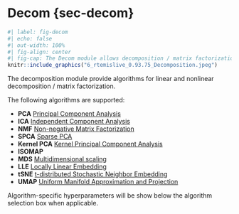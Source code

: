 # Decom {sec-decom}

```r
#| label: fig-decom
#| echo: false
#| out-width: 100%
#| fig-align: center
#| fig-cap: The Decom module allows decomposition / matrix factorization of continuous variables
knitr::include_graphics("6_rtemislive_0.93.75_Decomposition.jpeg")
```

The decomposition module provide algorithms for linear and nonlinear decomposition /
matrix factorization.

The following algorithms are supported:

- **PCA** [Principal Component Analysis](https://en.wikipedia.org/wiki/Principal_component_analysis)
- **ICA** [Independent Component Analysis](https://en.wikipedia.org/wiki/Independent_component_analysis)
- **NMF** [Non-negative Matrix Factorization](https://en.wikipedia.org/wiki/Non-negative_matrix_factorization)
- **SPCA** [Sparse PCA](https://en.wikipedia.org/wiki/Sparse_PCA)
- **Kernel PCA** [Kernel Principal Component Analysis](https://en.wikipedia.org/wiki/Kernel_principal_component_analysis)
- **ISOMAP** 
- **MDS** [Multidimensional scaling](https://en.wikipedia.org/wiki/Multidimensional_scaling)
- **LLE** [Locally Linear Embedding](https://en.wikipedia.org/wiki/Nonlinear_dimensionality_reduction#Locally-linear_embedding)
- **tSNE** [t-distributed Stochastic Neighbor Embedding](https://en.wikipedia.org/wiki/T-distributed_stochastic_neighbor_embedding)
- **UMAP** [Uniform Manifold Approximation and Projection](https://en.wikipedia.org/wiki/Nonlinear_dimensionality_reduction#Uniform_manifold_approximation_and_projection)

Algorithm-specific hyperparameters will be show below the algorithm selection box when
applicable.
